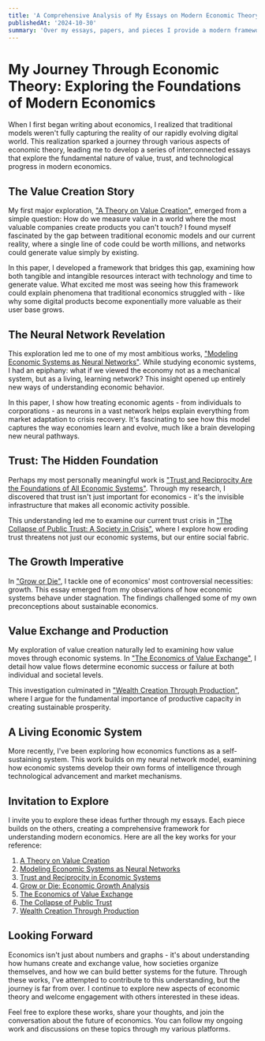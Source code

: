```yaml
---
title: 'A Comprehensive Analysis of My Essays on Modern Economic Theory: From Value Creation to Systemic Trust'
publishedAt: '2024-10-30'
summary: 'Over my essays, papers, and pieces I provide a modern framework for understanding and leveragingeconomic systems, incorporating elements from technology, sociology, and traditional economics. This analysis examines each contribution while synthesizing their collective impact on economic thought.'
---
```

# My Journey Through Economic Theory: Exploring the Foundations of Modern Economics

When I first began writing about economics, I realized that traditional models weren't fully capturing the reality of our rapidly evolving digital world. This realization sparked a journey through various aspects of economic theory, leading me to develop a series of interconnected essays that explore the fundamental nature of value, trust, and technological progress in modern economics.

## The Value Creation Story

My first major exploration, ["A Theory on Value Creation"](https://github.com/kyegomez/A-Theory-on-Value-Creation), emerged from a simple question: How do we measure value in a world where the most valuable companies create products you can't touch? I found myself fascinated by the gap between traditional economic models and our current reality, where a single line of code could be worth millions, and networks could generate value simply by existing.

In this paper, I developed a framework that bridges this gap, examining how both tangible and intangible resources interact with technology and time to generate value. What excited me most was seeing how this framework could explain phenomena that traditional economics struggled with - like why some digital products become exponentially more valuable as their user base grows.

## The Neural Network Revelation

This exploration led me to one of my most ambitious works, ["Modeling Economic Systems as Neural Networks"](https://github.com/kyegomez/Modeling-Economic-Systems-as-Neural-Networks). While studying economic systems, I had an epiphany: what if we viewed the economy not as a mechanical system, but as a living, learning network? This insight opened up entirely new ways of understanding economic behavior.

In this paper, I show how treating economic agents - from individuals to corporations - as neurons in a vast network helps explain everything from market adaptation to crisis recovery. It's fascinating to see how this model captures the way economies learn and evolve, much like a brain developing new neural pathways.

## Trust: The Hidden Foundation

Perhaps my most personally meaningful work is ["Trust and Reciprocity Are the Foundations of All Economic Systems"](https://medium.com/@kyeg/trust-and-reciprocity-are-the-foundations-of-all-economic-systems-d862edd56fc0). Through my research, I discovered that trust isn't just important for economics - it's the invisible infrastructure that makes all economic activity possible.

This understanding led me to examine our current trust crisis in ["The Collapse of Public Trust: A Society in Crisis"](https://medium.com/@kyeg/the-collapse-of-public-trust-a-society-in-crisis-55926464ec2b), where I explore how eroding trust threatens not just our economic systems, but our entire social fabric.

## The Growth Imperative

In ["Grow or Die"](https://medium.com/@kyeg/grow-or-die-edb4c5db30c9), I tackle one of economics' most controversial necessities: growth. This essay emerged from my observations of how economic systems behave under stagnation. The findings challenged some of my own preconceptions about sustainable economics.

## Value Exchange and Production

My exploration of value creation naturally led to examining how value moves through economic systems. In ["The Economics of Value Exchange"](https://medium.com/@kyeg/the-economics-of-value-exchange-a-foundational-perspective-cf097e24ccb0), I detail how value flows determine economic success or failure at both individual and societal levels.

This investigation culminated in ["Wealth Creation Through Production"](https://kyegomez.com/blog/producing_value), where I argue for the fundamental importance of productive capacity in creating sustainable prosperity.

## A Living Economic System

More recently, I've been exploring how economics functions as a self-sustaining system. This work builds on my neural network model, examining how economic systems develop their own forms of intelligence through technological advancement and market mechanisms.

## Invitation to Explore

I invite you to explore these ideas further through my essays. Each piece builds on the others, creating a comprehensive framework for understanding modern economics. Here are all the key works for your reference:

1. [A Theory on Value Creation](https://github.com/kyegomez/A-Theory-on-Value-Creation)
2. [Modeling Economic Systems as Neural Networks](https://github.com/kyegomez/Modeling-Economic-Systems-as-Neural-Networks)
3. [Trust and Reciprocity in Economic Systems](https://medium.com/@kyeg/trust-and-reciprocity-are-the-foundations-of-all-economic-systems-d862edd56fc0)
4. [Grow or Die: Economic Growth Analysis](https://medium.com/@kyeg/grow-or-die-edb4c5db30c9)
5. [The Economics of Value Exchange](https://medium.com/@kyeg/the-economics-of-value-exchange-a-foundational-perspective-cf097e24ccb0)
6. [The Collapse of Public Trust](https://medium.com/@kyeg/the-collapse-of-public-trust-a-society-in-crisis-55926464ec2b)
7. [Wealth Creation Through Production](https://kyegomez.com/blog/producing_value)

## Looking Forward

Economics isn't just about numbers and graphs - it's about understanding how humans create and exchange value, how societies organize themselves, and how we can build better systems for the future. Through these works, I've attempted to contribute to this understanding, but the journey is far from over. I continue to explore new aspects of economic theory and welcome engagement with others interested in these ideas.

Feel free to explore these works, share your thoughts, and join the conversation about the future of economics. You can follow my ongoing work and discussions on these topics through my various platforms.